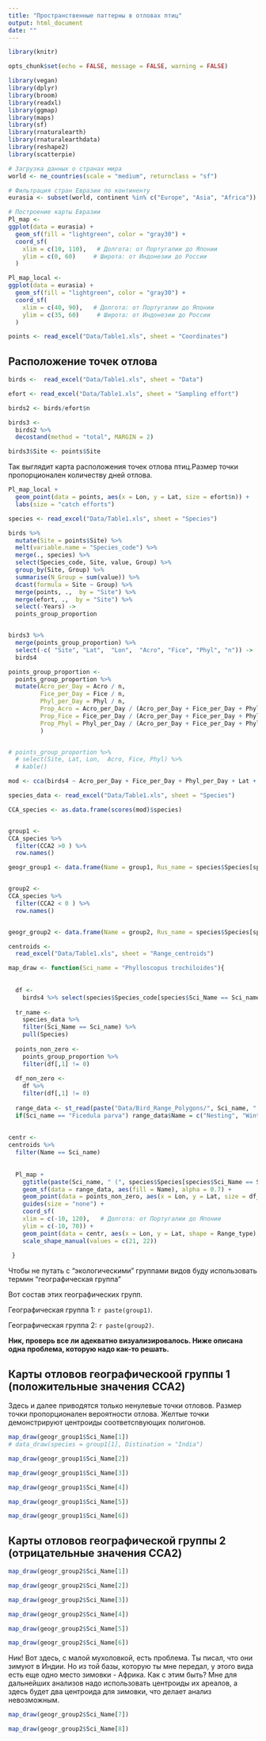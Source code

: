 ```yaml
---
title: "Пространственные паттерны в отловах птиц"
output: html_document
date: ""
---
```


```r
library(knitr)

opts_chunk$set(echo = FALSE, message = FALSE, warning = FALSE)
```


```r
library(vegan)
library(dplyr)
library(broom)
library(readxl)
library(ggmap)
library(maps)
library(sf)
library(rnaturalearth)
library(rnaturalearthdata)
library(reshape2)
library(scatterpie)


```



```r

# Загрузка данных о странах мира
world <- ne_countries(scale = "medium", returnclass = "sf")

# Фильтрация стран Евразии по континенту
eurasia <- subset(world, continent %in% c("Europe", "Asia", "Africa"))

# Построение карты Евразии
Pl_map <- 
ggplot(data = eurasia) +
  geom_sf(fill = "lightgreen", color = "gray30") +
  coord_sf(
    xlim = c(10, 110),   # Долгота: от Португалии до Японии
    ylim = c(0, 60)     # Широта: от Индонезии до России
  ) 

Pl_map_local <- 
ggplot(data = eurasia) +
  geom_sf(fill = "lightgreen", color = "gray30") +
  coord_sf(
    xlim = c(40, 90),   # Долгота: от Португалии до Японии
    ylim = c(35, 60)     # Широта: от Индонезии до России
  ) 

```


```r
points <- read_excel("Data/Table1.xls", sheet = "Coordinates")


```

## Расположение точек отлова 



```r
birds <-  read_excel("Data/Table1.xls", sheet = "Data")

efort <- read_excel("Data/Table1.xls", sheet = "Sampling effort")

birds2 <- birds/efort$n

```

<!-- В качестве матрицы зависимых переменных будем использовать количество пойманных птиц деленное на количество дней отловов. То есть количество птиц данного вида, приходящееся на один день отлова. -->

<!-- ```{r} -->
<!-- kable(efort) -->
<!-- ``` -->



```r
birds3 <- 
  birds2 %>% 
  decostand(method = "total", MARGIN = 2)

birds3$Site <- points$Site

```


Так выглядит карта расположения точек отлова птиц.Размер точки пропорционален количеству дней отлова.

```r
Pl_map_local +
  geom_point(data = points, aes(x = Lon, y = Lat, size = efort$n)) +
  labs(size = "catch efforts")
```




<!-- ## Модель географической приуроченности видов -->

<!-- Главными предикторами, в соответствии с задачей, будем рассматривать географические координаты (Lon, Lat). Однако, как справедливо было отмечено, соотношение численностей видов птиц может контролироваться еще и тем, в какой стации были установлены сети. Для обхода этой проблемы предлагается в качестве ковариат использовать также общее обилие трех групп птиц, различающихся по своей "экологии".Группы далее обозначаются так -->

<!-- + **Phyl** - "пеночки" -->
<!-- + **Acro** - "камышевки" -->
<!-- + **Fice** - "мухоловки" -->


```r
species <- read_excel("Data/Table1.xls", sheet = "Species")

birds %>% 
  mutate(Site = points$Site) %>% 
  melt(variable.name = "Species_code") %>% 
  merge(., species) %>% 
  select(Species_code, Site, value, Group) %>% 
  group_by(Site, Group) %>% 
  summarise(N_Group = sum(value)) %>% 
  dcast(formula = Site ~ Group) %>% 
  merge(points, .,  by = "Site") %>% 
  merge(efort, .,  by = "Site") %>% 
  select(-Years) ->
  points_group_proportion


birds3 %>% 
  merge(points_group_proportion) %>% 
  select(-c( "Site", "Lat",  "Lon",  "Acro", "Fice", "Phyl", "n")) ->
  birds4
```



<!-- Для контроля вывожу таблицу с оценкой обилия птиц каждой группы на сайтах. Это суммарное количество птиц каждой группы. -->

```r

points_group_proportion <-
  points_group_proportion %>%
  mutate(Acro_per_Day = Acro / n,
         Fice_per_Day = Fice / n,
         Phyl_per_Day = Phyl / n,
         Prop_Acro = Acro_per_Day / (Acro_per_Day + Fice_per_Day + Phyl_per_Day),
         Prop_Fice = Fice_per_Day / (Acro_per_Day + Fice_per_Day + Phyl_per_Day),
         Prop_Phyl = Phyl_per_Day / (Acro_per_Day + Fice_per_Day + Phyl_per_Day)
         )


# points_group_proportion %>%
  # select(Site, Lat, Lon,  Acro, Fice, Phyl) %>%
  # kable()
```


<!-- А это в пересчете на один день отлова (именно эту величину я далее буду использовать в качестве ковариаты). -->

<!-- ```{r} -->
<!-- points_group_proportion %>%  -->
<!--   select(Site, Lat, Lon,  Acro_per_Day, Fice_per_Day, Phyl_per_Day) %>%  -->
<!--   kable(digits = c(NA, 5, 5, 1,1,1)) -->

<!-- ``` -->


<!-- Теперь про зависимую переменную. Моделировать, на мой взгляд, надо вероятность встречи *вида* среди отловленных птиц. Соответственно, это будет доля каждого вида в общей численности пойманных на данной станции птиц.    -->

```r

mod <- cca(birds4 ~ Acro_per_Day + Fice_per_Day + Phyl_per_Day + Lat + Lon , data = points_group_proportion)

```



```r

species_data <- read_excel("Data/Table1.xls", sheet = "Species")

```


```r
CCA_species <- as.data.frame(scores(mod)$species)


group1 <-
CCA_species %>% 
  filter(CCA2 >0 ) %>% 
  row.names()

geogr_group1 <- data.frame(Name = group1, Rus_name = species$Species[species$Species_code %in% group1], Sci_Name = species$Sci_Name[species$Species_code %in% group1])


group2 <-
CCA_species %>% 
  filter(CCA2 < 0 ) %>% 
  row.names()


geogr_group2 <- data.frame(Name = group2, Rus_name = species$Species[species$Species_code %in% group2], Sci_Name = species$Sci_Name[species$Species_code %in% group2])


```



```r
centroids <- 
  read_excel("Data/Table1.xls", sheet = "Range_centroids")
```




```r
map_draw <- function(Sci_name = "Phylloscopus trochiloides"){
  
  
  df <- 
    birds4 %>% select(species$Species_code[species$Sci_Name == Sci_name])
  
  tr_name <- 
    species_data %>% 
    filter(Sci_Name == Sci_name) %>% 
    pull(Species)
  
  points_non_zero <- 
    points_group_proportion %>% 
    filter(df[,1] != 0)
  
  df_non_zero <- 
    df %>% 
    filter(df[,1] != 0)
  
  range_data <- st_read(paste("Data/Bird_Range_Polygons/", Sci_name, ".kml", sep = ""))
  if(Sci_name == "Ficedula parva") range_data$Name = c("Nesting", "Wintering", "Wintering") else if(species$Reversed[species$Sci_Name == Sci_name] == 0) range_data$Name = c("Wintering", "Nesting") else range_data$Name = c("Nesting", "Wintering")
  
  
centr <-   
centroids %>% 
  filter(Name == Sci_name)
  
  
  Pl_map +
    ggtitle(paste(Sci_name, " (", species$Species[species$Sci_Name == Sci_name],")", sep ="")) +
    geom_sf(data = range_data, aes(fill = Name), alpha = 0.7) +
    geom_point(data = points_non_zero, aes(x = Lon, y = Lat, size = df_non_zero[, 1])) +
    guides(size = "none") +
    coord_sf(
    xlim = c(-10, 120),   # Долгота: от Португалии до Японии
    ylim = c(-10, 70)) +
    geom_point(data = centr, aes(x = Lon, y = Lat, shape = Range_type), size = 3, fill = "yellow") +
    scale_shape_manual(values = c(21, 22))
  
 } 

```




<!-- ```{r} -->
<!-- data_draw <- function(species = "Phyl_trol", Distination = c("India") ){ -->

<!--   distination_countries <- subset(world, name %in% Distination) -->

<!--   df <-  -->
<!--     birds4 %>% select(species) -->

<!--   tr_name <-  -->
<!--     species_data %>%  -->
<!--     filter(Species_code == species) %>%  -->
<!--     pull(Species) -->

<!--   points_non_zero <-  -->
<!--     points_group_proportion %>%  -->
<!--     filter(df[,1] != 0) -->

<!--   df_non_zero <-  -->
<!--     df %>%  -->
<!--     filter(df[,1] != 0) -->

<!--   df_print <- -->
<!--     cbind(points_non_zero$Site, df_non_zero) -->

<!--   kable(df_print, col.names = c("Site", "Proportion") ) -->
<!--  }  -->

<!-- ``` -->


Чтобы не путать с "экологическими" группами видов буду использовать термин "географическая группа"


Вот состав этих географических групп.

Географическая группа 1: `r paste(group1)`.

Географическая группа 2: `r paste(group2)`.


**Ник, проверь все ли адекватно визуализировалось. Ниже описана одна проблема, которую надо как-то решать.**  

## Карты отловов географическоой группы 1 (положительные значения CCA2)

Здесь и далее приводятся только ненулевые точки отловов. Размер точки пропорционален вероятности отлова. Желтые точки демонстрируют центроиды соответcnвующих полигонов.


```r
map_draw(geogr_group1$Sci_Name[1])
# data_draw(species = group1[1], Distination = "India")

```



```r
map_draw(geogr_group1$Sci_Name[2])
```



```r
map_draw(geogr_group1$Sci_Name[3])
```


```r
map_draw(geogr_group1$Sci_Name[4])
```



```r
map_draw(geogr_group1$Sci_Name[5])
```


```r
map_draw(geogr_group1$Sci_Name[6])
```


## Карты отловов географической группы 2 (отрицательные значения CCA2)



```r
map_draw(geogr_group2$Sci_Name[1])
```



```r
map_draw(geogr_group2$Sci_Name[2])
```



```r
map_draw(geogr_group2$Sci_Name[3])
```


```r
map_draw(geogr_group2$Sci_Name[4])
```




```r
map_draw(geogr_group2$Sci_Name[5])
```




```r
map_draw(geogr_group2$Sci_Name[6])
```

Ник! Вот здесь, с малой мухоловкой, есть проблема. Ты писал, что они зимуют в Индии. Но из той базы, которую ты мне передал, у этого вида есть еще одно место зимовки - Африка. Как с этим быть? Мне для дальнейших анализов надо использовать центроиды их ареалов, а здесь будет два центроида для зимовки, что делает анализ невозможным. 

```r
map_draw(geogr_group2$Sci_Name[7])
```



```r
map_draw(geogr_group2$Sci_Name[8])
```



<!-- ## Итого -->

<!-- Из 6 видов первой географической группы (Положительно связаны с CCA2) 5 летит в Индию и Ю-В Азию. -->

<!-- Из 8 видов второй географической группы (Отрицательно связаны с CCA2) 7 летит в Африку.  -->


<!-- По-моему, неплохая дифференцирующая сила для модели. -->

<!-- Ну и для обобщения, вот карта с распределением значений нагрузок по CCA2. Здесь размер точки пропорционален значению CCA2, а заливка обозначает CCA2 больше нуля  (зеленые, по идее на сайте доминируют птицы из географической группы 1) или CCA2 меньше нуля (розовые, доминируют виды из географической группы 2).  -->


<!-- ```{r} -->
<!-- df <-  -->
<!--   points_group_proportion %>%  -->
<!--   mutate(CCA1 = scores(mod)$sites[,1], CCA2 = scores(mod)$sites[,2]) -->

<!-- df <- -->
<!--   df %>%  -->
<!--   mutate(Geographic_Group = ifelse(CCA2 > 0, "Geo_Group1", "Geo_Group2")) -->

<!-- Pl_map + -->
<!--   geom_point(data = df, aes(x = Lon, y = Lat, size = CCA2, fill = Geographic_Group), shape = 21) + -->
<!--   scale_fill_manual(values = c("green", "pink")) -->

<!-- ``` -->



<!-- ```{r} -->
<!-- CCA_species$Sci_Name <- species$Sci_Name[species$Species_code %in% row.names(CCA_species)] -->

<!-- centroids %>%  -->
<!--   select(Sci_Name, Range_type, Lat, Lon) %>%  -->
<!--   melt() %>%  -->
<!--   dcast(formula = Sci_Name ~ Range_type + variable ) %>%  -->
<!--   merge(CCA_species, by = "Sci_Name") -> -->
<!--   ordination_df -->
<!-- ``` -->


<!-- ```{r} -->

<!-- mod_CCA2 <- lm(CCA2 ~  Wintering_Lat + Wintering_Lon, data = ordination_df) -->

<!-- library(car) -->

<!-- vif(mod_CCA2) -->


<!-- summary(mod_CCA2) -->
<!-- ``` -->





<!-- ```{r} -->
<!-- ordination_df %>%  -->
<!--   ggplot(aes(x = CCA2, y = Nesting_Lat)) + -->
<!--   geom_point() -->


<!-- ordination_df %>%  -->
<!--   ggplot(aes(x = CCA2, y = Wintering_Lon)) + -->
<!--   geom_point() -->

<!-- ordination_df %>%  -->
<!--   ggplot(aes(x = CCA2, y = Wintering_Lat)) + -->
<!--   geom_point() -->

<!-- ``` -->

<!-- ```{r} -->
<!-- hist(residuals(mod_CCA2)) -->

<!-- ordination_df[7,] -->

<!-- ``` -->

